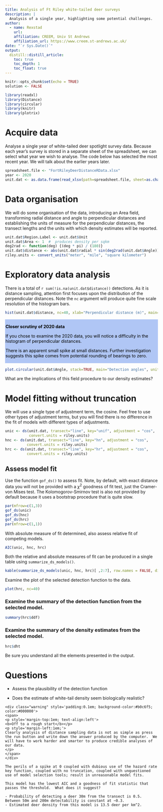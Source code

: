 ```yaml
---
title: Analysis of Ft Riley white-tailed deer surveys
description: |
  Analysis of a single year, highlighting some potential challenges.
author:
  - name: Rexstad
    url: 
    affiliation: CREEM, Univ St Andrews
    affiliation_url: https://www.creem.st-andrews.ac.uk/
date: "`r Sys.Date()`"
output: 
  distill::distill_article:
    toc: true
    toc_depth: 1
    toc_float: true
---
```


```r
knitr::opts_chunk$set(echo = TRUE)
solution <- FALSE
```

```r
library(readxl)
library(Distance)
library(circular)
library(knitr)
library(plotrix)
```

# Acquire data

Analyse a single year of white-tailed deer spotlight survey data.  Because each year's survey is stored in a separate sheet of the spreadsheet, we can select what year we wish to analyse.  The code below has selected the most recent year.  We will talk about the earlier years later.


```r
spreadsheet.file <- "FortRileyDeerDistanceRData.xlsx"
year <- 2020
unit.dat <- as.data.frame(read_xlsx(path=spreadsheet.file, sheet=as.character(year)))
```

#  Data organisation

We will do some organisation of the data, introducing an Area field, transforming radial distance and angle to perpendicular distances and establishing the units of measure for the perpendicular distances, the transect lengths and the units with which density estimates will be reported.

```r
unit.dat$Region.Label <- unit.dat$Unit
unit.dat$Area <- 1  #  produces density per sqkm
deg2rad <- function(deg) {(deg * pi) / (180)}
unit.dat$distance <- abs(unit.dat$radial * sin(deg2rad(unit.dat$Angle)))
riley.units <- convert_units("meter", "mile", "square kilometer")
```


# Exploratory data analysis

There is a total of `r sum(!is.na(unit.dat$distance))` detections.  As it is distance sampling, attention first focuses upon the distribution of the perpendicular distances.  Note the `nc` argument will produce quite fine scale resolution of the histogram bars.

```r
hist(unit.dat$distance, nc=40, xlab="Perpendicular distance (m)", main=paste("All ", year, "detections"))
```

<div class="warning" style='padding:0.1em; background-color:#b0c6f5; color:#000000'>
<span>
<p style='margin-top:1em; text-align:left'>
<b>Closer scrutiny of 2020 data</b></p>
<p style='margin-left:1em;'>
If you chose to examine the 2020 data, you will notice a difficulty in the histogram of perpendicular distances.

There is an apparent small spike at small distances.  Further investigation suggests this spike comes from potential rounding of bearings to zero.
</p>
</span>
</div>

```r
plot.circular(unit.dat$Angle, stack=TRUE, main="Detection angles", units = "degrees")
```

What are the implications of this field procedure to our density estimates?

# Model fitting without truncation

We will use a single type of adjustment term, the cosine.  Feel free to use other types of adjustment terms, but you will find there is no difference in the fit of models with different types of adjustments.


```r
unic <- ds(unit.dat, transect="line", key="unif", adjustment = "cos", 
           convert.units = riley.units)
hnc <- ds(unit.dat, transect="line", key="hn", adjustment = "cos", 
          convert.units = riley.units)
hrc <- ds(unit.dat, transect="line", key="hr", adjustment = "cos", 
          convert.units = riley.units)
```

## Assess model fit

Use the function `gof_ds()` to assess fit.  Note, by default, with exact distance data you will not be provided with a $\chi^2$ goodness of fit test, just the Cramer-von Mises test.  The Kolomogorov-Smirnov test is also not provided by default because it uses a bootstrap procedure that is quite slow.

```r
par(mfrow=c(1,3))
gof_ds(unic)
gof_ds(hnc)
gof_ds(hrc)
par(mfrow=c(1,1))
```

With absolute measure of fit determined, also assess relative fit of competing models.

```r
AIC(unic, hnc, hrc)
```

Both the relative and absolute measures of fit can be produced in a single table using `summarize_ds_models()`.

```r
kable(summarize_ds_models(unic, hnc, hrc)[ ,2:7], row.names = FALSE, digits=4)
```

Examine the plot of the selected detection function to the data.

```r
plot(hrc, nc=40)
```

### Examine the summary of the detection function from the selected model.

```r
summary(hrc$ddf)
```

### Examine the summary of the density estimates from the selected model.

```r
hrc$dht
```

Be sure you understand all the elements presented in the output.

# Questions

- Assess the plausibility of the detection function

- Does the estimate of white-tail density seem biologically realistic?


```asis
<div class="warning" style='padding:0.1em; background-color:#b0c6f5; color:#000000'>
<span>
<p style='margin-top:1em; text-align:left'>
<b>Off to a rough start</b></p>
<p style='margin-left:1em;'>
Clearly analysis of distance sampling data is not as simple as press the run button and write down the answer produced by the computer.  We will have to work harder and smarter to produce credible analyses of our data.
</p>
</span>
</div>

The perils of a spike at 0 coupled with dubious use of the hazard rate key function, coupled with no truncation, coupled with unquestioned use of model selection tools; result in unreasonable model fits.

This model has the lowest AIC and a goodness of fit statistic that passes the threshold.  What does it suggest?

- Probability of detecting a deer 30m from the transect is 0.5.  Between 50m and 200m detectability is constant at ~0.3.
- Estimated deer density from this model is 13.5 deer per km^2.
```


